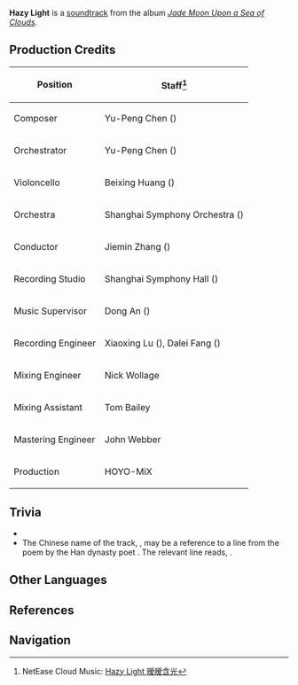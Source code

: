 {{Soundtrack Infobox
|title          =
|image          = Jade Moon Upon a Sea of Clouds.png
|album          = Jade Moon Upon a Sea of Clouds
|disc           = 1
|number         = 31
|featured       =
|featured2      =
|featured3      =
|featured_disc  =
|featured_disc2 =
|featured_disc3 =
|youtube_id     = t1O7LpOTBfM
|youtube_time   = 2522
|spotify_id     = 2x980FiDbXV9Uytk3VJfip
|played_in      = Yaoguang Shoal; Cool Isle
|during         = [[Liyue]], [[Cool Isle]]
|domain         =
|previous       = Legend of Redemption
|next           = Scattered Amongst the Tides
}}
'''Hazy Light''' is a [[soundtrack]] from the album ''[[Jade Moon Upon a Sea of Clouds]]''.

==Production Credits==
{| class="wikitable" style="text-align:left; height:0.5em"
! Position
! Staff<ref>NetEase Cloud Music: [https://music.163.com/#/song?id=1492276427 Hazy Light 暧暧含光]</ref>
|-
! Composer
| Yu-Peng Chen ({{zh|陈致逸}})
|-
! Orchestrator
| Yu-Peng Chen ({{zh|陈致逸}})
|-
! Violoncello
| Beixing Huang ({{zh|黄北星}})
|-
! Orchestra
| Shanghai Symphony Orchestra ({{zh|上海交响乐团}})
|-
! Conductor
| Jiemin Zhang ({{zh|张洁敏}})
|-
! Recording Studio
| Shanghai Symphony Hall ({{zh|上海交响乐团音乐厅}})
|-
! Music Supervisor
| Dong An ({{zh|安栋}})
|-
! Recording Engineer
| Xiaoxing Lu ({{zh|陆晓幸}}), Dalei Fang ({{zh|房大磊}})
|-
! Mixing Engineer
| Nick Wollage
|-
! Mixing Assistant
| Tom Bailey
|-
! Mastering Engineer
| John Webber
|-
! Production
| HOYO-MiX
|}

==Trivia==
* {{Transclude|Joy of Returning|JoyTheme|section=1}}
* The Chinese name of the track, {{Zh|暧暧含光|Ài'ài Hán Guāng|A Dusky Light}}, may be a reference to a line from the poem {{Zh|座右铭|Zuòyòumíng|Motto}} by the Han dynasty poet {{w|Cui Han}}. The relevant line reads, {{Zh|在涅贵不淄，暧暧内含光|Zài niè guì bù zī, ài'ài nèi hán guāng|Noble and unsullied even in blackened mud, within the duskiness is a light}}.

==Other Languages==
{{Other Languages
|en      = Hazy Light
|zhs     = 暧暧含光
|zhs_rm  = Ài'ài Hán Guāng
|zht     = 曖曖含光
|zht_rm  = Ài'ài Hán Guāng
|zh_tl   = A Dusky Light
|ja      = 幽けき光
|ja_rm   = Kasokeki Hikari
|ja_tl   = Fleeting Light
}}

==References==
{{Reflist}}

==Navigation==
{{Soundtrack Navbox|Jade Moon Upon a Sea of Clouds}}